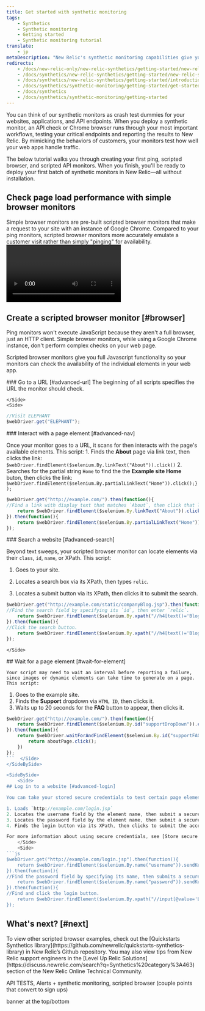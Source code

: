 ```yaml
---
title: Get started with synthetic monitoring
tags:
    - Synthetics
    - Synthetic monitoring
    - Getting started
    - Synthetic monitoring tutorial
translate:
    - jp
metaDescription: "New Relic's synthetic monitoring capabilities give you automated, scriptable tools to monitor your websites, critical business transactions, and API endpoints."
redirects:
    - /docs/new-relic-only/new-relic-synthetics/getting-started/new-relic-synthetics
    - /docs/synthetics/new-relic-synthetics/getting-started/new-relic-synthetics
    - /docs/synthetics/new-relic-synthetics/getting-started/introduction-new-relic-synthetics
    - /docs/synthetics/synthetic-monitoring/getting-started/get-started-new-relic-synthetic-monitoring
    - /docs/synthetics
    - /docs/synthetics/synthetic-monitoring/getting-started
---
```


You can think of our synthetic monitors as crash test dummies for your websites, applications, and API endpoints. When you deploy a synthetic monitor, an API check or Chrome browser runs through your most important workflows, testing your critical endpoints and reporting the results to New Relic. By mimicking the behaviors of customers, your monitors test how well your web apps handle traffic. 

The below tutorial walks you through creating your first ping, scripted browser, and scripted API monitors. When you finish, you'll be ready to deploy your first batch of synthetic monitors in New Relic—all without installation. 

<Steps>

<Step>

## Check page load performance with simple browser monitors 

<SideBySide>
    <Side>
        Simple browser monitors are pre-built scripted browser monitors that make a request to your site with an instance of Google Chrome. Compared to your ping monitors, scripted browser monitors more accurately emulate a customer visit rather than simply "pinging" for availability.
    </Side>
    <Side>
<Video
    type="wistia"
    id="8x0kt4wrs4"
/>

<figcaption>
Go to **[https://one.newrelic.com/synthetics-nerdlets](https://one.newrelic.com/synthetics-nerdlets) > Add data** > search for **Synthetic monitoring** > choose **Simple browser monitor**. 
</figcaption>
</Side>
</SideBySide>

</Step>

<Step>

## Create a scripted browser monitor [#browser]

Ping monitors won't execute JavaScript because they aren't a full browser, just an HTTP client. Simple browser monitors, while using a Google Chrome instance, don't perform complex checks on your web page. 

Scripted browser monitors give you full Javascript functionality so your monitors can check the availability of the individual elements in your web app. 

<SideBySide>
    <Side>
    ### Go to a URL [#advanced-url]
    The beginning of all scripts specifies the URL the monitor should check.

    </Side>
    <Side>

```js
//Visit ELEPHANT
$webDriver.get("ELEPHANT");  
```

</Side>
</SideBySide> 

<SideBySide>
    <Side>
    ### Interact with a page element [#advanced-nav]

Once your monitor goes to a URL, it scans for then interacts with the page's available elements. This script: 
    1. Finds the **About** page via link text, then clicks the link: `$webDriver.findElement($selenium.By.linkText("About")).click()` 
    2. Searches for the partial string `Home` to find the the **Example site Home** buton, then clicks the link: `$webDriver.findElement($selenium.By.partialLinkText("Home")).click();});`
    </Side>
    <Side>

```js
$webDriver.get("http://example.com/").then(function(){
//Find a link with display text that matches `About`, then click that link.
    return $webDriver.findElement($selenium.By.linkText("About")).click();
}).then(function(){
    return $webDriver.findElement($selenium.By.partialLinkText("Home")).click();
});
```
</Side>
</SideBySide> 

<SideBySide>
    <Side>
### Search a website [#advanced-search]

Beyond text sweeps, your scripted browser monitor can locate elements via their `class`, `id`, `name`, or XPath. This script:

1. Goes to your site.
2. Locates a search box via its XPath, then types `relic`.
3. Locates a submit button via its XPath, then clicks it to submit the search.

    </Side>
    <Side>
```js
$webDriver.get("http://example.com/static/companyBlog.jsp").then(function(){
//Find the search field by specifying its `id`, then enter `relic`.
    return $webDriver.findElement($selenium.By.xpath("//h4[text()='Blog Search']/following-sibling::div/input")).sendKeys("relic");
}).then(function(){
//Click the search button.
    return $webDriver.findElement($selenium.By.xpath("//h4[text()='Blog Search']/following-sibling::div//button")).click();
});
```
    </Side>
</SideBySide>

<SideBySide>
    <Side>
##  Wait for a page element [#wait-for-element] 
    
    Your script may need to wait an interval before reporting a failure, since images or dynamic elements can take time to generate on a page. This script:

1. Goes to the example site.
2. Finds the **Support** dropdown via `HTML ID`, then clicks it.
3. Waits up to 20 seconds for the **FAQ** button to appear, then clicks it.
    </Side>
    <Side>
```js
$webDriver.get("http://example.com/").then(function(){
    return $webDriver.findElement($selenium.By.id("supportDropDown")).click();
}).then(function(){
    return $webDriver.waitForAndFindElement($selenium.By.id("supportFAQLink"), 20000).then(function(aboutPage){
        return aboutPage.click();
    })
});
```  </Side>
</SideBySide>

<SideBySide>
    <Side>
## Log in to a website [#advanced-login]

You can take your stored secure credentials to test certain page elements on your web apps. For scripting purposes, we recommend that you create new credentials unique to your script. Don't use your personal credentials or reuse credentials when running a monitor. This script:

1. Loads `http://example.com/login.jsp`
2. Locates the username field by the element name, then submit a secure username [via our secure credentials feature.](/docs/synthetics/new-relic-synthetics/using-monitors/secure-credentials-store-credentials-information-scripted-browsers)
3. Locates the password field by the element name, then submit a secure password.
4. Finds the login button via its XPath, then clicks to submit the account information.

For more information about using secure credentials, see [Store secure credentials](/docs/synthetics/new-relic-synthetics/using-monitors/secure-credentials-store-credentials-information-scripted-browsers).
    </Side>
    <Side>
```js
$webDriver.get("http://example.com/login.jsp").then(function(){
    return $webDriver.findElement($selenium.By.name("username")).sendKeys($secure.SECURE_USERNAME);
}).then(function(){
//Find the password field by specifying its name, then submits a secured password.
    return $webDriver.findElement($selenium.By.name("password")).sendKeys($secure.SECURE_PASSWORD);
}).then(function(){
//Find and click the login button.
    return $webDriver.findElement($selenium.By.xpath("//input[@value='Login']")).click();
});
```
  </Side>
</SideBySide>
</Step>

</Steps>

## What's next? [#next]

<Callout variant="tip">
  To view other scripted browser examples, check out the [Quickstarts Synthetics library](https://github.com/newrelic/quickstarts-synthetics-library) in New Relic’s Github repository. You may also view tips from New Relic support engineers in the [Level Up Relic Solutions](https://discuss.newrelic.com/search?q=Synthetics%20category%3A463) section of the New Relic Online Technical Community.
</Callout>

API TESTS, Alerts + synthetic monitoring, scripted browser (couple points that convert to sign ups)

banner at the top/bottom 